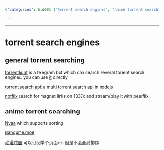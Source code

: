 ```yaml
---
{"categories": &id001 ["torrent search engines", "anime torrent searching", "Torrenthunt", "Telegram bot", "multi-torrent searching", "Torrent Search API", "NodeJS", "Notflix", "Peerflix", "1337x", "Nyaa", "Bangume.moe", "DongmanhuaYuan (动漫花园)", "RSS subscription", "global sorting"], "category": "Torrent Search Engines", "date": "2023-12-22 23:52:59", "description": "This article discusses various torrent search engines and bots, specifically focusing on general and anime torrent searching. It highlights tools like Torrenthunt, a Telegram bot for multi-torrent searching, the Torrent Search API in NodeJS, Notflix for magnet links on 1337x with Peerflix, Nyaa for sorting anime torrents, Bangume.moe, and DongmanhuaYuan (动漫花园) with RSS subscription capabilities but lacking global sorting.", "tags": *id001, "title": "torrent search engines"}

---
```


------

# torrent search engines

## general torrent searching

[torrenthunt](https://github.com/hemantapkh/TorrentHunt) is a telegram bot which can search several torrent search engines. you can use [it](https://t.me/TorrentHuntBot?start=github) directly

[torrent search api](https://github.com/JimmyLaurent/torrent-search-api): a multi torrent search api in nodejs

[notflix](https://github.com/Bugswriter/notflix) search for magnet links on 1337x and stream/play it with peerflix

## anime torrent searching

[Nyaa](https://nyaa.si/) which supports sorting

[Bangume.moe](https://Bangume.moe)

[动漫花园](https://dmhy.anoneko.com/) 可以订阅单个页面rss 但是不会全局排序

